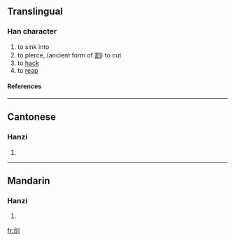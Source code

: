 ==Translingual==
===Han character===
{{Han char|rn=18|rad=刀|as=06|sn=8|four=|canj=人口中弓 (ORLN)}}
# to sink into
# to pierce, (ancient form of [[割]]) to cut
# to [[hack]]
# to [[reap]]
====References====
{{Han ref|kx=0139.080|hdz=10336.080|uh=34E3|ud=13539}}

----
==Cantonese==
===Hanzi===
{{yue-hanzi|jyut=|y=got3, jak6}}
# {{defn|Cantonese}}

----
==Mandarin==
===Hanzi===
{{cmn-hanzi|pin=[[qià]] ([[qia4]])|wg=ch'ia<sup>4</sup>}}
# {{defn|Mandarin}}

[[fr:㓣]]
